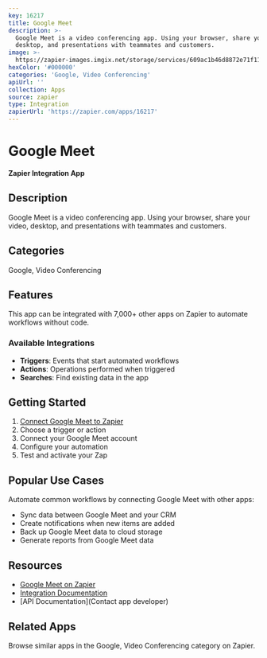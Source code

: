 ```yaml
---
key: 16217
title: Google Meet
description: >-
  Google Meet is a video conferencing app. Using your browser, share your video,
  desktop, and presentations with teammates and customers.
image: >-
  https://zapier-images.imgix.net/storage/services/609ac1b46d8872e71f11c40d7fe19186.png?auto=format%2Ccompress&ixlib=python-3.0.0&q=50
hexColor: '#000000'
categories: 'Google, Video Conferencing'
apiUrl: ''
collection: Apps
source: zapier
type: Integration
zapierUrl: 'https://zapier.com/apps/16217'
---
```

# Google Meet

**Zapier Integration App**

## Description

Google Meet is a video conferencing app. Using your browser, share your video, desktop, and presentations with teammates and customers.

## Categories

Google, Video Conferencing

## Features

This app can be integrated with 7,000+ other apps on Zapier to automate workflows without code.

### Available Integrations

- **Triggers**: Events that start automated workflows
- **Actions**: Operations performed when triggered
- **Searches**: Find existing data in the app

## Getting Started

1. [Connect Google Meet to Zapier](https://zapier.com/apps/16217)
2. Choose a trigger or action
3. Connect your Google Meet account
4. Configure your automation
5. Test and activate your Zap

## Popular Use Cases

Automate common workflows by connecting Google Meet with other apps:

- Sync data between Google Meet and your CRM
- Create notifications when new items are added
- Back up Google Meet data to cloud storage
- Generate reports from Google Meet data

## Resources

- [Google Meet on Zapier](https://zapier.com/apps/16217)
- [Integration Documentation](https://zapier.com/apps/16217/integrations)
- [API Documentation](Contact app developer)

## Related Apps

Browse similar apps in the Google, Video Conferencing category on Zapier.
